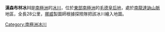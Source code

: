 {{coord|72|6|S|22|45|E|source:GNIS|display=title}}

'''漢森布林冰川'''是[[南極洲|南極洲]]的[[冰川|冰川]]，位於[[東部南極洲|東部南極洲]]的[[毛德皇后地|毛德皇后地]]，處於[[南龍達訥山脈|南龍達訥山脈]]地區，全長28公里，[[挪威|挪威]]製圖師根據探險隊把該冰川繪入地圖。

{{Antarctica-geo-stub}}
[[Category:南極洲冰川|Category:南極洲冰川]]